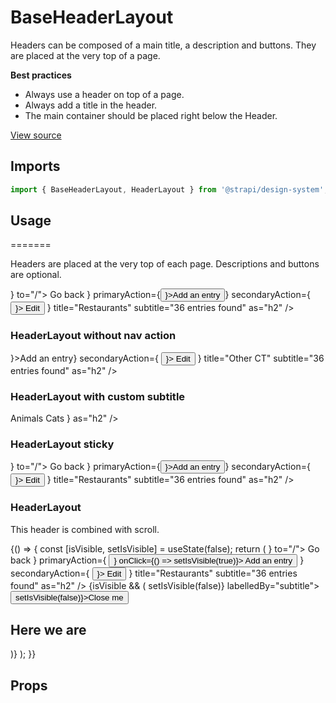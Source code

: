 <!--- HeaderLayout.stories.mdx --->



<Meta title="Design System/Components/HeaderLayout" component={HeaderLayout} />

# BaseHeaderLayout

Headers can be composed of a main title, a description and buttons. They are placed at the very top of a page.

**Best practices**

- Always use a header on top of a page.
- Always add a title in the header.
- The main container should be placed right below the Header.

[View source](https://github.com/strapi/design-system/tree/main/packages/strapi-design-system/src/Layout)

## Imports

```js
import { BaseHeaderLayout, HeaderLayout } from '@strapi/design-system';
```

## Usage

=======

Headers are placed at the very top of each page. Descriptions and buttons are optional.

<Canvas>
  <Story name="base">
    <Box background="neutral100">
      <BaseHeaderLayout
        navigationAction={
          <Link startIcon={<ArrowLeft />} to="/">
            Go back
          </Link>
        }
        primaryAction={<Button startIcon={<Plus />}>Add an entry</Button>}
        secondaryAction={
          <Button variant="tertiary" startIcon={<Pencil />}>
            Edit
          </Button>
        }
        title="Restaurants"
        subtitle="36 entries found"
        as="h2"
      />
    </Box>
  </Story>
</Canvas>

### HeaderLayout without nav action

<Canvas>
  <Story name="base without nav action">
    <Box background="neutral100">
      <BaseHeaderLayout
        primaryAction={<Button startIcon={<Plus />}>Add an entry</Button>}
        secondaryAction={
          <Button variant="tertiary" startIcon={<Pencil />}>
            Edit
          </Button>
        }
        title="Other CT"
        subtitle="36 entries found"
        as="h2"
      />
    </Box>
  </Story>
</Canvas>

### HeaderLayout with custom subtitle

<Canvas>
  <Story name="base with custom subtitle">
    <Box background="neutral100">
      <BaseHeaderLayout
        title="Media Library"
        subtitle={
          <Breadcrumbs label="folders">
            <Crumb>Animals</Crumb>
            <Crumb>Cats</Crumb>
          </Breadcrumbs>
        }
        as="h2"
      />
    </Box>
  </Story>
</Canvas>

### HeaderLayout sticky

<Canvas>
  <Story name="sticky">
    <Box background="neutral100">
      <BaseHeaderLayout
        sticky
        navigationAction={
          <Link startIcon={<ArrowLeft />} to="/">
            <VisuallyHidden>Go back</VisuallyHidden>
          </Link>
        }
        primaryAction={<Button startIcon={<Plus />}>Add an entry</Button>}
        secondaryAction={
          <Button variant="tertiary" startIcon={<Pencil />}>
            Edit
          </Button>
        }
        title="Restaurants"
        subtitle="36 entries found"
        as="h2"
      />
    </Box>
  </Story>
</Canvas>

### HeaderLayout

This header is combined with scroll.

<Canvas>
  <Story name="combined w/ scroll" parameters={{ layout: 'fullscreen' }}>
    {() => {
      const [isVisible, setIsVisible] = useState(false);
      return (
        <Box background="neutral100" style={{ height: 2000 }}>
          <HeaderLayout
            navigationAction={
              <Link startIcon={<ArrowLeft />} to="/">
                Go back
              </Link>
            }
            primaryAction={
              <Button startIcon={<Plus />} onClick={() => setIsVisible(true)}>
                Add an entry
              </Button>
            }
            secondaryAction={
              <Button variant="tertiary" startIcon={<Pencil />}>
                Edit
              </Button>
            }
            title="Restaurants"
            subtitle="36 entries found"
            as="h2"
          />
          {isVisible && (
            <ModalLayout onClose={() => setIsVisible(false)} labelledBy="subtitle">
              <button onClick={() => setIsVisible(false)}>Close me</button>
              <h2 id="subtitle">Here we are</h2>
            </ModalLayout>
          )}
        </Box>
      );
    }}
  </Story>
</Canvas>

## Props

<ArgsTable of={HeaderLayout} />
